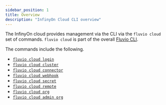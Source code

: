 ```yaml
---
sidebar_position: 1
title: Overview
description: "InfinyOn Cloud CLI overview"
---
```


The InfinyOn cloud provides management via the CLI via the `fluvio cloud` set of commands.
`fluvio cloud` is part of the overall [Fluvio CLI].

The commands include the following.

- [`fluvio cloud login`]
- [`fluvio cloud cluster`]
- [`fluvio cloud connector`]
- [`fluvio cloud webhook`]
- [`fluvio cloud secret`]
- [`fluvio cloud remote`]
- [`fluvio cloud org`]
- [`fluvio cloud admin org`]

[Fluvio CLI]: fluvio/cli/overview.mdx
[`fluvio cloud login`]: login.mdx
[`fluvio cloud cluster`]: cluster.mdx
[`fluvio cloud connector`]: connector.mdx
[`fluvio cloud webhook`]: webhook.mdx
[`fluvio cloud secret`]: secret.mdx
[`fluvio cloud remote`]: remote.mdx
[`fluvio cloud org`]: org.mdx
[`fluvio cloud admin org`]: admin-org.mdx
